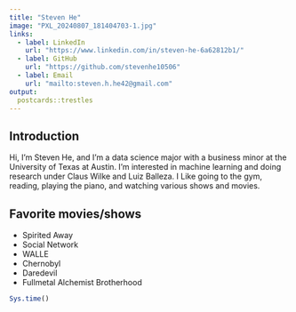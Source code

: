 ```yaml
---
title: "Steven He"
image: "PXL_20240807_181404703-1.jpg"
links:
  - label: LinkedIn
    url: "https://www.linkedin.com/in/steven-he-6a62812b1/"
  - label: GitHub
    url: "https://github.com/stevenhe10506"
  - label: Email
    url: "mailto:steven.h.he42@gmail.com"
output:
  postcards::trestles
---
```


## Introduction

Hi, I'm Steven He, and I'm a data science major with a business minor at the University of Texas at Austin. I'm interested in machine learning and doing research under Claus Wilke and Luiz Balleza. I Like going to the gym, reading, playing the piano, and watching various shows and movies. 

## Favorite movies/shows
- Spirited Away
- Social Network
- WALLE
- Chernobyl 
- Daredevil
- Fullmetal Alchemist Brotherhood

```r
Sys.time()
```
